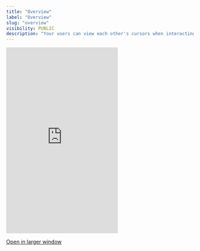 ```yaml
---
title: "Overview"
label: "Overview"
slug: "overview"
visibility: PUBLIC
description: "Your users can view each other's cursors when interacting on the same document. This makes your app more alive. We handle the complexity of adapting the cursors to different screen sizes, differences in content etc."
---
```



  <Frame>
  <iframe
    src="https://landing-page-demo-velt.vercel.app/?feature=cursors"
    scrolling="no"
    frameBorder="0"
    className="w-full"
    height="500px"
  ></iframe>
  </Frame>

[Open in larger window](https://landing-page-demo-velt.vercel.app/?feature=cursors)